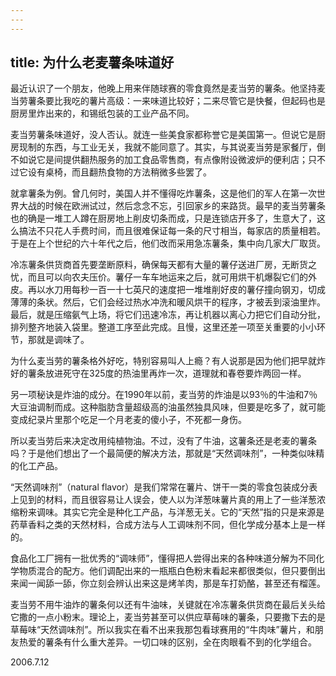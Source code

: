 ```yaml
---
---
---
```

title: 为什么老麦薯条味道好
---




最近认识了一个朋友，他晚上用来伴随球赛的零食竟然是麦当劳的薯条。他坚持麦当劳薯条要比我吃的薯片高级：一来味道比较好；二来尽管它是快餐，但起码也是厨房里炸出来的，和锡纸包装的工业产品不同。

麦当劳薯条味道好，没人否认。就连一些美食家都称誉它是美国第一。但说它是厨房现制的东西，与工业无关，我就不能同意了。其实，与其说麦当劳是家餐厅，倒不如说它是间提供翻热服务的加工食品零售商，有点像附设微波炉的便利店；只不过它设有桌椅，而且翻热食物的方法稍微多些罢了。

就拿薯条为例。曾几何时，美国人并不懂得吃炸薯条，这是他们的军人在第一次世界大战的时候在欧洲试过，然后念念不忘，引回家乡的来路货。最早的麦当劳薯条也的确是一堆工人蹲在厨房地上削皮切条而成，只是连锁店开多了，生意大了，这么搞法不只花人手费时间，而且很难保证每一条的尺寸相当，每家店的质量相若。于是在上个世纪的六十年代之后，他们改而采用急冻薯条，集中向几家大厂取货。

冷冻薯条供货商首先要垄断原料，确保每天都有大量的薯仔送进厂房，无断货之忧，而且可以向农夫压价。薯仔一车车地运来之后，就可用烘干机爆裂它们的外皮。再以水刀用每秒一百一十七英尺的速度把一堆堆削好皮的薯仔撞向钢刃，切成薄薄的条状。然后，它们会经过热水冲洗和暖风烘干的程序，才被丢到滚油里炸。最后，就是压缩氨气上场，将它们迅速冷冻，再让机器以离心力把它们自动分批，排列整齐地装入袋里。整道工序至此完成。且慢，这里还差一项至关重要的小小环节，那就是调味了。

为什么麦当劳的薯条格外好吃，特别容易叫人上瘾？有人说那是因为他们把早就炸好的薯条放进死守在325度的热油里再炸一次，道理就和春卷要炸两回一样。

另一项秘诀是炸油的成分。在1990年以前，麦当劳的炸油是以93％的牛油和7％大豆油调制而成。这种脂肪含量超级高的油虽然独具风味，但要是吃多了，就可能变成纪录片里那个吃足一个月老麦的傻小子，不死都一身伤。

所以麦当劳后来决定改用纯植物油。不过，没有了牛油，这薯条还是老麦的薯条吗？于是他们想出了一个最简便的解决方法，那就是“天然调味剂”，一种类似味精的化工产品。

“天然调味剂”（natural flavor）是我们常常在薯片、饼干一类的零食包装成分表上见到的材料，而且很容易让人误会，使人以为洋葱味薯片真的用上了一些洋葱浓缩粉来调味。其实它完全是种化工产品，与洋葱无关。它的“天然”指的只是来源是药草香料之类的天然材料，合成方法与人工调味剂不同，但化学成分基本上是一样的。

食品化工厂拥有一批优秀的“调味师”，懂得把人尝得出来的各种味道分解为不同化学物质混合的配方。他们调配出来的一瓶瓶白色粉末看起来都很类似，但只要倒出来闻一闻舔一舔，你立刻会辨认出来这是烤羊肉，那是车打奶酪，甚至还有榴莲。

麦当劳不用牛油炸的薯条何以还有牛油味，关键就在冷冻薯条供货商在最后关头给它撒的一点小粉末。理论上，麦当劳甚至可以供应草莓味的薯条，只要撒下去的是草莓味“天然调味剂”。所以我实在看不出来我那包看球赛用的“牛肉味”薯片，和朋友热爱的薯条有什么重大差异。一切口味的区别，全在肉眼看不到的化学组合。





2006.7.12